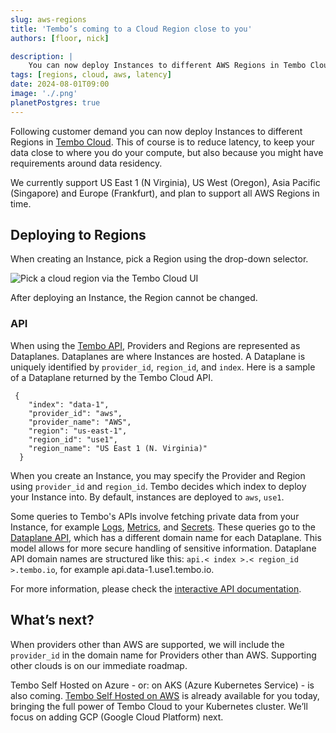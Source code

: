 ---
slug: aws-regions
title: 'Tembo’s coming to a Cloud Region close to you'
authors: [floor, nick]

description: |
    You can now deploy Instances to different AWS Regions in Tembo Cloud, reducing latency or matching compliance requirements. 
tags: [regions, cloud, aws, latency]
date: 2024-08-01T09:00
image: './.png'
planetPostgres: true
---

Following customer demand you can now deploy Instances to different Regions in [Tembo Cloud](https://cloud.tembo.io/). This of course is to reduce latency, to keep your data close to where you do your compute, but also because you might have requirements around data residency. 

We currently support US East 1 (N Virginia), US West (Oregon), Asia Pacific (Singapore) and Europe (Frankfurt), and plan to support all AWS Regions in time. 

## Deploying to Regions

When creating an Instance, pick a Region using the drop-down selector. 

![Pick a cloud region via the Tembo Cloud UI](./region-dropdown.png)

After deploying an Instance, the Region cannot be changed.

### API
When using the [Tembo API](https://github.com/tembo-io/website/blob/725f4104f33f45fd18fb395a3a0b16fc4f4fedf2/docs/development/api), Providers and Regions are represented as Dataplanes. Dataplanes are where Instances are hosted. A Dataplane is uniquely identified by `provider_id`, `region_id`, and `index`.
Here is a sample of a Dataplane returned by the Tembo Cloud API. 
```
 {
    "index": "data-1",
    "provider_id": "aws",
    "provider_name": "AWS",
    "region": "us-east-1",
    "region_id": "use1",
    "region_name": "US East 1 (N. Virginia)"
  }
```

When you create an Instance, you may specify the Provider and Region using `provider_id` and `region_id`. Tembo decides which index to deploy your Instance into. By default, instances are deployed to `aws`, `use1`.

Some queries to Tembo's APIs involve fetching private data from your Instance, for example [Logs](https://github.com/tembo-io/website/blob/725f4104f33f45fd18fb395a3a0b16fc4f4fedf2/docs/product/cloud/troubleshooting/logs), [Metrics](https://github.com/tembo-io/website/blob/725f4104f33f45fd18fb395a3a0b16fc4f4fedf2/docs/product/cloud/troubleshooting/metrics), and [Secrets](https://github.com/tembo-io/website/blob/725f4104f33f45fd18fb395a3a0b16fc4f4fedf2/docs/product/cloud/security/update-postgres-password). These queries go to the [Dataplane API](https://api.data-1.use1.tembo.io/redoc), which has a different domain name for each Dataplane. This model allows for more secure handling of sensitive information.
Dataplane API domain names are structured like this: `api.< index >.< region_id >.tembo.io`, for example api.data-1.use1.tembo.io. 

For more information, please check the [interactive API documentation](https://api.tembo.io/swagger-ui/#/dataplane/get_all_dataplanes).

## What’s next?

When providers other than AWS are supported, we will include the `provider_id` in the domain name for Providers other than AWS. Supporting other clouds is on our immediate roadmap. 

Tembo Self Hosted on Azure - or: on AKS (Azure Kubernetes Service) - is also coming. [Tembo Self Hosted on AWS](https://tembo.io/blog/tembo-self-hosted) is already available for you today, bringing the full power of Tembo Cloud to your Kubernetes cluster. We’ll focus on adding GCP (Google Cloud Platform) next. 
